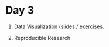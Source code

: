 # Day 3

1.  Data Visualization ([slides](https://htmlpreview.github.io/?https://github.com/USCbiostats/rbootcamp/blob/master/day3/data-viz/data_viz_slides.html) / [exercises](https://github.com/USCbiostats/rbootcamp/blob/master/day3/data-viz/exercises.Rmd).

2.  Reproducible Research 
